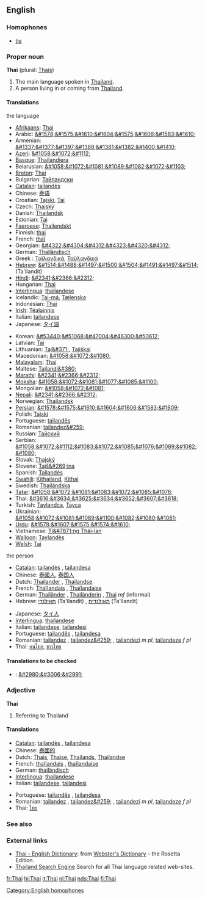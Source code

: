==English==

===Homophones===
* [[tie]]

===Proper noun===
{{wikipedia}}
'''Thai''' (plural: [[Thais]])
# The main language spoken in [[Thailand]].
# A person living in or coming from [[Thailand]].

====Translations====
;the language
{{top}}
*[[Afrikaans]]: [[Thai]]
*Arabic: [[&#1578;&#1575;&#1610;&#1604;&#1575;&#1606;&#1583;&#1610;]]
*Armenian: [[&#1337;&#1377;&#1397;&#1388;&#1381;&#1382;&#1400;&#1410;]]
*[[Azeri]]: [[&#1058;&#1072;&#1112;]]
*[[Basque]]: [[Thailandiera]]
*Belarusian: [[&#1058;&#1072;&#1081;&#1089;&#1082;&#1072;&#1103;]]
*[[Breton]]: [[Thai]]
*Bulgarian: [[Тайландски]]
*[[Catalan]]: [[tailandès]] {{m}}
*Chinese: [[泰语]]
*Croatian: [[Tajski]], [[Tai]]
*Czech: [[Thajský]]
*Danish: [[Thailandsk]]
*Estonian: [[Tai]]
*[[Faeroese]]: [[Thailendskt]]
*Finnish: [[thai]]
*French: [[thaï]] {{m}}
*Georgian: [[&#4322;&#4304;&#4312;&#4323;&#4320;&#4312;]]
*German: [[Thailändisch]] {{n}}
*Greek<!-- Please note that this makes sense, so that Greek (Modern) and Greek (Ancient) are both listed under 'G' -->: [[Ταϊλανδικά]], [[Ταϋλανδικά]]
*[[Hebrew]]: [[&#1514;&#1488;&#1497;&#1500;&#1504;&#1491;&#1497;&#1514;]] (Ta'ilandit) {{f}}
*[[Hindi]]: [[&#2341;&#2366;&#2312;]]
*Hungarian: [[Thai]]
*[[Interlingua]]: [[thailandese]]
*Icelandic: [[Tai-má]], [[Tælenska]]
*Indonesian: [[Thai]]
*[[Irish]]: [[Téalainnis]]
*Italian: [[tailandese]] {{m}}
*Japanese: [[タイ語]]
{{mid}}
*Korean: [[&#53440;&#51068;&#47004;&#46300;&#50612;]]
*Latvian: [[Tai]]
*Lithuanian: [[Taj&#371;]], [[Tajiškai]]
*Macedonian: [[&#1058;&#1072;&#1080;]]
*[[Malayalam]]: [[Thai]]
*Maltese: [[Tajlandi&#380;]]
*[[Marathi]]: [[&#2341;&#2366;&#2312;]]
*[[Moksha]]: [[&#1058;&#1072;&#1081;&#1077;&#1085;&#1100;]]
*Mongolian: [[&#1058;&#1072;&#1081;]]
*[[Nepali]]: [[&#2341;&#2366;&#2312;]]
*Norwegian: [[Thailandsk]]
*[[Persian]]: [[&#1578;&#1575;&#1610;&#1604;&#1606;&#1583;&#1609;]]
*Polish: [[Tajski]]
*Portuguese: [[tailandês]] {{m}}
*Romanian: [[tailandez&#259;]] {{f}}
*Russian: [[Тайский]]
*Serbian: [[&#1058;&#1072;&#1112;&#1083;&#1072;&#1085;&#1076;&#1089;&#1082;&#1080;]]
*Slovak: [[Thajský]]
*Slovene: [[Tajš&#269;ina]]
*Spanish: [[Tailandés]]
*[[Swahili]]: [[Kithailand]], [[Kithai]]
*Swedish: [[Thailändska]]
*[[Tatar]]: [[&#1058;&#1072;&#1081;&#1083;&#1072;&#1085;&#1076;]]
*Thai: [[&#3616;&#3634;&#3625;&#3634;&#3652;&#3607;&#3618;]]
*Turkish: [[Taylandca]], [[Tayca]]
*Ukrainian: [[&#1058;&#1072;&#1081;&#1089;&#1100;&#1082;&#1080;&#1081;]]
*[[Urdu]]: [[&#1578;&#1607;&#1575;&#1574;&#1610;]]
*Vietnamese: [[Ti&#7871;ng Thái-lan]]
*[[Walloon]]: [[Taylandès]]
*[[Welsh]]: [[Tai]]
{{bottom}}

;the person
{{top}}
*[[Catalan]]: [[tailandès]] {{m}}, [[tailandesa]] {{f}}
*Chinese: [[泰國人]], [[泰国人]]
*Dutch: [[Thailander]] {{m}}, [[Thailandse]] {{f}}
*French: [[Thaïlandais]] {{m}}, [[Thaïlandaise]] {{f}}
*German: [[Thailänder]] {{m}}, [[Thailänderin]] {{f}}, [[Thai]] ''mf'' (informal)
*Hebrew: [[תאילנדי]] (Ta'ilandit) {{m}}, [[תאילנדית]] (Ta'ilandit) {{f}}
{{mid}}
*Japanese: [[タイ人]]
*[[Interlingua]]: [[thailandese]]
*Italian: [[tailandese]], [[tailandesi]] {{p}}
*Portuguese: [[tailandês]] {{m}}, [[tailandesa]] {{f}}
*Romanian: [[tailandez]] {{m}}, [[tailandez&#259;]] {{f}}, [[tailandezi]] ''m pl'', [[tailandeze]] ''f pl''
*Thai: [[คนไทย]], [[ชาวไทย]]
{{bottom}}

====Translations to be checked====
{{checktrans}}
*{{tm}}<!--tmh?-->: [[&#2980;&#3006;&#2991;]]

===Adjective===
'''Thai'''
# Referring to Thailand

====Translations====
{{top}}
*[[Catalan]]: [[tailandès]] {{m}}, [[tailandesa]] {{f}}
*Chinese: [[泰國的]]
*Dutch: [[Thais]], [[Thaise]], [[Thailands]], [[Thailandse]]
*French: [[thaïlandais]] {{m}}, [[thaïlandaise]] {{f}}
*German: [[thailändisch]]
*[[Interlingua]]: [[thailandese]]
*Italian: [[tailandese]], [[tailandesi]] {{p}}
{{mid}}
*Portuguese: [[tailandês]] {{m}}, [[tailandesa]] {{f}}
*Romanian: [[tailandez]] {{m}}, [[tailandez&#259;]] {{f}}, [[tailandezi]] ''m pl'', [[tailandeze]] ''f pl''
*Thai: [[ไทย]]
{{bottom}}

===See also===
{{interwiktionary|code=th}}

===External links===
*[http://www.websters-online-dictionary.org/definition/Thai-english/ Thai - English Dictionary]: from [http://www.websters-online-dictionary.org/ Webster's Dictionary] - the Rosetta Edition.
*[http://www.thaipro.com Thailand Search Engine] Search for all Thai language related web-sites.

[[Category:English homophones]]
[[fr:Thai]]
[[hi:Thai]]
[[it:Thai]]
[[nl:Thai]]
[[nds:Thai]]
[[fi:Thai]]